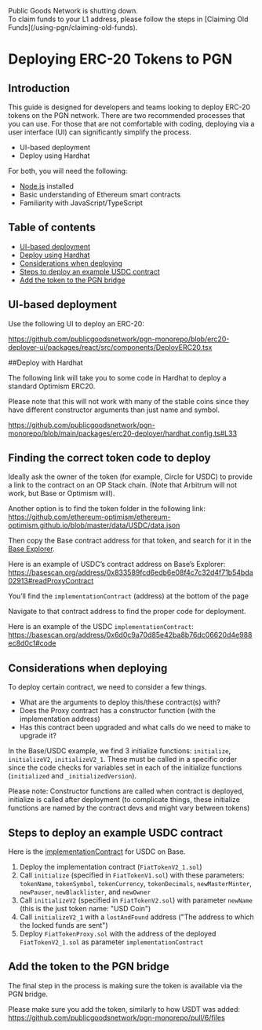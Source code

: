  
<Callout type="warning" emoji="⚠️">
  Public Goods Network is shutting down.<br/>To claim funds to your L1 address, please follow the steps in [Claiming Old Funds](/using-pgn/claiming-old-funds).
</Callout>

<br />

# Deploying ERC-20 Tokens to PGN

## Introduction

This guide is designed for developers and teams looking to deploy ERC-20 tokens on the PGN network. There are two recommended processes that you can use. For those that are not comfortable with coding, deploying via a user interface (UI) can significantly simplify the process.

* UI-based deployment
* Deploy using Hardhat

For both, you will need the following:
* [Node.js](https://nodejs.org/en/) installed
* Basic understanding of Ethereum smart contracts
* Familiarity with JavaScript/TypeScript

## Table of contents

* [UI-based deployment](#ui-based-deployment)
* [Deploy using Hardhat](#deploy-with-hardhat)
* [Considerations when deploying](#considerations-when-deploying)
* [Steps to deploy an example USDC contract](#steps-to-deploy-an-example-usdc-contract)
* [Add the token to the PGN bridge](#add-the-token-to-the-pgn-bridge)

## UI-based deployment

Use the following UI to deploy an ERC-20:

https://github.com/publicgoodsnetwork/pgn-monorepo/blob/erc20-deployer-ui/packages/react/src/components/DeployERC20.tsx

##Deploy with Hardhat

The following link will take you to some code in Hardhat to deploy a standard Optimism ERC20. 

Please note that this will not work with many of the stable coins since they have different constructor arguments than just name and symbol.

https://github.com/publicgoodsnetwork/pgn-monorepo/blob/main/packages/erc20-deployer/hardhat.config.ts#L33

## Finding the correct token code to deploy

Ideally ask the owner of the token (for example, Circle for USDC) to provide a link to the contract on an OP Stack chain. (Note that Arbitrum will not work, but Base or Optimism will).

Another option is to find the token folder in the following link:
https://github.com/ethereum-optimism/ethereum-optimism.github.io/blob/master/data/USDC/data.json

Then copy the Base contract address for that token, and search for it in the [Base Explorer](https://basescan.org).

Here is an example of USDC’s contract address on Base’s Explorer:
https://basescan.org/address/0x833589fcd6edb6e08f4c7c32d4f71b54bda02913#readProxyContract

You’ll find the `implementationContract` (address) at the bottom of the page

Navigate to that contract address to find the proper code for deployment. 

Here is an example of the USDC `implementationContract`:
https://basescan.org/address/0x6d0c9a70d85e42ba8b76dc06620d4e988ec8d0c1#code

## Considerations when deploying

To deploy certain contract, we need to consider a few things.

* What are the arguments to deploy this/these contract(s) with?
* Does the Proxy contract has a constructor function (with the implementation address)
* Has this contract been upgraded and what calls do we need to make to upgrade it?

In the Base/USDC example, we find 3 initialize functions: `initialize`, `initializeV2`, `initializeV2_1`. These must be called in a specific order since the code checks for variables set in each of the initialize functions (`initialized` and `_initializedVersion`).

Please note: Constructor functions are called when contract is deployed, initialize is called after deployment (to complicate things, these initialize functions are named by the contract devs and might vary between tokens) 

## Steps to deploy an example USDC contract

Here is the [implementationContract](https://basescan.org/address/0x6d0c9a70d85e42ba8b76dc06620d4e988ec8d0c1#code) for USDC on Base.

1. Deploy the implementation contract (`FiatTokenV2_1.sol`)
2. Call `initialize` (specified in `FiatTokenV1.sol`) with these parameters: `tokenName`, `tokenSymbol`, `tokenCurrency`, `tokenDecimals`, `newMasterMinter`, `newPauser`, `newBlacklister`, and `newOwner`
3. Call `initializeV2` (specified in `FiatTokenV2.sol`) with parameter `newName` (this is the just token name: "USD Coin")
4. Call `initializeV2_1` with a `lostAndFound` address ("The address to which the locked funds are sent")
5. Deploy `FiatTokenProxy.sol` with the address of the deployed `FiatTokenV2_1.sol` as parameter `implementationContract`

## Add the token to the PGN bridge 

The final step in the process is making sure the token is available via the PGN bridge. 

Please make sure you add the token, similarly to how USDT was added:
https://github.com/publicgoodsnetwork/pgn-monorepo/pull/6/files


